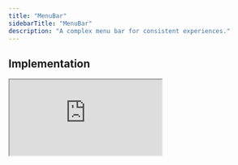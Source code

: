 ```yaml
---
title: "MenuBar"
sidebarTitle: "MenuBar"
description: "A complex menu bar for consistent experiences."
---
```


## Implementation

<iframe
  src="https://codesandbox.io/embed/menu-bar-v0-2-6-27ypsd?autoresize=1&hidedevtools=1&hidenavigation=1&fontsize=10&view=preview&theme=light"
  style={{
    width: "100%",
    height: "400px",
    border: "2px solid #EAFF97",
    borderRadius: "12px",
    overflow: "hidden",
  }}
  title="select-v0.2.3"
  allow="accelerometer; ambient-light-sensor; camera; encrypted-media; geolocation; gyroscope; hid; microphone; midi; payment; usb; vr; xr-spatial-tracking"
  sandbox="allow-forms allow-modals allow-popups allow-presentation allow-same-origin allow-scripts"
/>

[![Edit menu-bar-v0.2.6](https://codesandbox.io/static/img/play-codesandbox.svg)](https://codesandbox.io/s/menu-bar-v0-2-6-27ypsd?autoresize=1&hidedevtools=1&hidenavigation=1&fontsize=10&view=preview&theme=light)

## Example Code

```tsx menubar.tsx
import {
  MenuBar,
  MenuBarMenu,
  MenuBarContent,
  MenuBarTrigger,
  MenuBarItem,
  MenuBarSeparator,
  MenuBarSub,
  MenuBarSubContent,
  MenuBarSubTrigger,
  MenuBarRightSlot,
} from "atlr.kit";

const App = () => (
  <MenuBar bordered>
    <MenuBarMenu>
      <MenuBarTrigger white>File</MenuBarTrigger>
      <MenuBarContent>
        <MenuBarItem>Open</MenuBarItem>
        <MenuBarItem>Save</MenuBarItem>
        <MenuBarItem>Save As</MenuBarItem>
        <MenuBarItem>Close</MenuBarItem>
      </MenuBarContent>
    </MenuBarMenu>

    <MenuBarMenu>
      <MenuBarTrigger white>Edit</MenuBarTrigger>
      <MenuBarContent>
        <MenuBarItem>Undo</MenuBarItem>
        <MenuBarItem>Redo</MenuBarItem>
        <MenuBarSeparator />

        <MenuBarSub>
          <MenuBarSubTrigger>
            Sub Menu
            <MenuBarRightSlot>
              <span>⌘</span>
            </MenuBarRightSlot>
          </MenuBarSubTrigger>
          <MenuBarSubContent sideOffset={8}>
            <MenuBarItem>Sub Item 1</MenuBarItem>
            <MenuBarItem>Sub Item 2</MenuBarItem>
          </MenuBarSubContent>
        </MenuBarSub>
      </MenuBarContent>
    </MenuBarMenu>
  </MenuBar>
);
```

### Props

